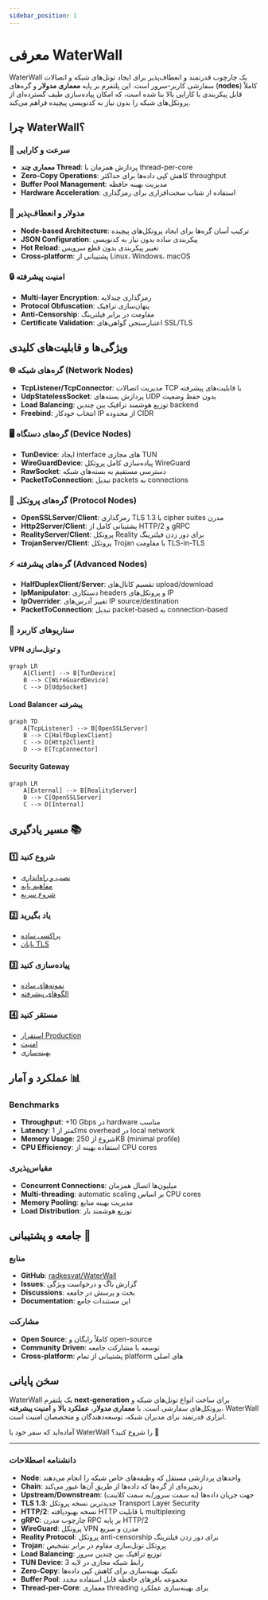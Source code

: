 ```yaml
---
sidebar_position: 1
---
```


# معرفی WaterWall

WaterWall یک چارچوب قدرتمند و انعطاف‌پذیر برای ایجاد تونل‌های شبکه و اتصالات سفارشی کاربر-سرور است. این پلتفرم بر پایه **معماری مدولار** و گره‌های (**nodes**) کاملاً قابل پیکربندی با کارایی بالا بنا شده است، که امکان پیاده‌سازی طیف گسترده‌ای از پروتکل‌های شبکه را بدون نیاز به کدنویسی پیچیده فراهم می‌کند.

## چرا WaterWall؟

### 🚀 **سرعت و کارایی**

- **معماری چند Thread**: پردازش همزمان با thread-per-core
- **Zero-Copy Operations**: کاهش کپی داده‌ها برای حداکثر throughput
- **Buffer Pool Management**: مدیریت بهینه حافظه
- **Hardware Acceleration**: استفاده از شتاب سخت‌افزاری برای رمزگذاری

### 🧩 **مدولار و انعطاف‌پذیر**

- **Node-based Architecture**: ترکیب آسان گره‌ها برای ایجاد پروتکل‌های پیچیده
- **JSON Configuration**: پیکربندی ساده بدون نیاز به کدنویسی
- **Hot Reload**: تغییر پیکربندی بدون قطع سرویس
- **Cross-platform**: پشتیبانی از Linux، Windows، macOS

### 🔒 **امنیت پیشرفته**

- **Multi-layer Encryption**: رمزگذاری چندلایه
- **Protocol Obfuscation**: پنهان‌سازی ترافیک
- **Anti-Censorship**: مقاومت در برابر فیلترینگ
- **Certificate Validation**: اعتبارسنجی گواهی‌های SSL/TLS

## ویژگی‌ها و قابلیت‌های کلیدی

### 🌐 **گره‌های شبکه (Network Nodes)**

- **TcpListener/TcpConnector**: مدیریت اتصالات TCP با قابلیت‌های پیشرفته
- **UdpStatelessSocket**: پردازش بسته‌های UDP بدون حفظ وضعیت
- **Load Balancing**: توزیع هوشمند ترافیک بین چندین backend
- **Freebind**: انتخاب خودکار IP از محدوده CIDR

### 🖥️ **گره‌های دستگاه (Device Nodes)**

- **TunDevice**: ایجاد interface های مجازی TUN
- **WireGuardDevice**: پیاده‌سازی کامل پروتکل WireGuard
- **RawSocket**: دسترسی مستقیم به بسته‌های شبکه
- **PacketToConnection**: تبدیل packets به connections

### 🔐 **گره‌های پروتکل (Protocol Nodes)**

- **OpenSSLServer/Client**: رمزگذاری TLS 1.3 با cipher suites مدرن
- **Http2Server/Client**: پشتیبانی کامل از HTTP/2 و gRPC
- **RealityServer/Client**: پروتکل Reality برای دور زدن فیلترینگ
- **TrojanServer/Client**: پروتکل Trojan با مقاومت TLS-in-TLS

### ⚡ **گره‌های پیشرفته (Advanced Nodes)**

- **HalfDuplexClient/Server**: تقسیم کانال‌های upload/download
- **IpManipulator**: دستکاری headers و پروتکل‌های IP
- **IpOverrider**: تغییر آدرس‌های IP source/destination
- **PacketToConnection**: تبدیل packet-based به connection-based

### 🎯 **سناریوهای کاربرد**

#### **VPN و تونل‌سازی**

```mermaid
graph LR
    A[Client] --> B[TunDevice]
    B --> C[WireGuardDevice]
    C --> D[UdpSocket]
```

#### **Load Balancer پیشرفته**

```mermaid
graph TD
    A[TcpListener] --> B[OpenSSLServer]
    B --> C[HalfDuplexClient]
    C --> D[Http2Client]
    D --> E[TcpConnector]
```

#### **Security Gateway**

```mermaid
graph LR
    A[External] --> B[RealityServer]
    B --> C[OpenSSLServer]
    C --> D[Internal]
```

## مسیر یادگیری 📚

### 1️⃣ **شروع کنید**

- [نصب و راه‌اندازی](getting-started/installation)
- [مفاهیم پایه](getting-started/basic-concepts)
- [شروع سریع](getting-started/quick-start)

### 2️⃣ **یاد بگیرید**

- [پراکسی ساده](tutorials/basic-proxy)
- [پایان TLS](tutorials/ssl-termination)

### 3️⃣ **پیاده‌سازی کنید**

- [نمونه‌های ساده](examples/simple-examples)
- [الگوهای پیشرفته](examples/advanced-patterns)

### 4️⃣ **مستقر کنید**

- [استقرار Production](guides/deployment)
- [امنیت](guides/security)
- [بهینه‌سازی](guides/performance)

## عملکرد و آمار 📊

### **Benchmarks**

- **Throughput**: +10 Gbps در hardware مناسب
- **Latency**: کمتر از 1ms overhead در local network
- **Memory Usage**: شروع از 250KB (minimal profile)
- **CPU Efficiency**: استفاده بهینه از CPU cores

### **مقیاس‌پذیری**

- **Concurrent Connections**: میلیون‌ها اتصال همزمان
- **Multi-threading**: automatic scaling بر اساس CPU cores
- **Memory Pooling**: مدیریت بهینه منابع
- **Load Distribution**: توزیع هوشمند بار

## جامعه و پشتیبانی 🤝

### **منابع**

- **GitHub**: [radkesvat/WaterWall](https://github.com/radkesvat/WaterWall)
- **Issues**: گزارش باگ و درخواست ویژگی
- **Discussions**: بحث و پرسش در جامعه
- **Documentation**: این مستندات جامع

### **مشارکت**

- **Open Source**: کاملاً رایگان و open-source
- **Community Driven**: توسعه با مشارکت جامعه
- **Cross-platform**: پشتیبانی از تمام platform های اصلی

## سخن پایانی

WaterWall یک پلتفرم **next-generation** برای ساخت انواع تونل‌های شبکه و پروتکل‌های سفارشی است. با **معماری مدولار**، **عملکرد بالا** و **امنیت پیشرفته**، WaterWall ابزاری قدرتمند برای مدیران شبکه، توسعه‌دهندگان و متخصصان امنیت است.

آماده‌اید که سفر خود با WaterWall را شروع کنید؟ 🚀

---

### دانشنامه اصطلاحات

- **Node**: واحدهای پردازشی مستقل که وظیفه‌های خاص شبکه را انجام می‌دهند
- **Chain**: زنجیره‌ای از گره‌ها که داده‌ها از طریق آن‌ها عبور می‌کند
- **Upstream/Downstream**: جهت جریان داده‌ها (به سمت سرور/به سمت کلاینت)
- **TLS 1.3**: جدیدترین نسخه پروتکل Transport Layer Security
- **HTTP/2**: نسخه بهبودیافته HTTP با قابلیت multiplexing
- **gRPC**: چارچوب مدرن RPC بر پایه HTTP/2
- **WireGuard**: پروتکل VPN مدرن و سریع
- **Reality Protocol**: پروتکل anti-censorship برای دور زدن فیلترینگ
- **Trojan**: پروتکل تونل‌سازی مقاوم در برابر تشخیص
- **Load Balancing**: توزیع ترافیک بین چندین سرور
- **TUN Device**: رابط شبکه مجازی در لایه 3
- **Zero-Copy**: تکنیک بهینه‌سازی برای کاهش کپی داده‌ها
- **Buffer Pool**: مجموعه بافرهای حافظه قابل استفاده مجدد
- **Thread-per-Core**: معماری threading برای بهینه‌سازی عملکرد
